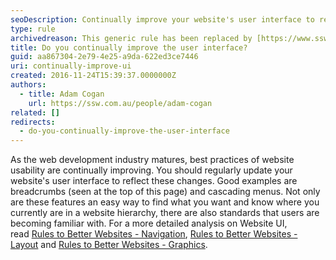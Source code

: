 ```yaml
---
seoDescription: Continually improve your website's user interface to reflect best practices and enhance user experience with features like breadcrumbs and cascading menus.
type: rule
archivedreason: This generic rule has been replaced by [https://www.ssw.com.au/rules/rules-to-better-interfaces-general-usability-practices](/rules/rules-to-better-interfaces-general-usability-practices)
title: Do you continually improve the user interface?
guid: aa867304-2e79-4e25-a9da-622ed3ce7446
uri: continually-improve-ui
created: 2016-11-24T15:39:37.0000000Z
authors:
  - title: Adam Cogan
    url: https://ssw.com.au/people/adam-cogan
related: []
redirects:
  - do-you-continually-improve-the-user-interface
---
```


As the web development industry matures, best practices of website usability are continually improving. You should regularly update your website's user interface to reflect these changes. Good examples are breadcrumbs (seen at the top of this page) and cascading menus. Not only are these features an easy way to find what you want and know where you currently are in a website hierarchy, there are also standards that users are becoming familiar with.
For a more detailed analysis on Website UI, read [Rules to Better Websites - Navigation](/rules-to-better-websites-navigation), [Rules to Better Websites - Layout](/rules-to-better-websites-layout-and-formatting) and [Rules to Better Websites - Graphics](/rules-to-better-websites-graphics).